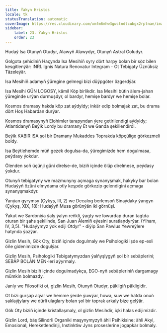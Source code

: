 ```yaml
---
title: Ýakyn Hristos
locale: tk
statusTranslation: automatic
coverImage: https://res.cloudinary.com/xmfm6mhw3gwctndtcubgx2rptnae/image/upload/v1741354419/small_cover_la_gran_rebelion_28716e29d2.webp
sidebar:
    label: 23. Ýakyn Hristos
    order: 23
---
```

Hudaý Isa Otunyň Otudyr, Alawyň Alawydyr, Otunyň Astral Goludyr.

Golgota şehidiniň Haçynda Isa Mesihiň syry dört harpy bolan bir söz bilen kesgitlenýär: INRI. Ignis Natura Renovatur Integram - Ot Tebigaty Üznüksiz Täzeleýär.

Isa Mesihiň adamyň ýüregine gelmegi bizi düýpgöter özgerdýär.

Isa Mesihi GÜN LOGOSY, kämil Köp birlikdir. Isa Mesihi bütin älem-jahan ýüreginde urýan durmuşdyr, ol bardyr, hemişe bardyr we hemişe bolar.

Kosmos dramasy hakda köp zat aýdyldy; inkär edip bolmajak zat, bu drama dört Hoş Habardan durýar.

Kosmos dramasynyň Elohimler tarapyndan ýere getirilendigi aýdyldy; Atlantidanyň Beýik Lordy bu dramany Et we Ganda şekillendirdi.

Beýik KABIR ISA şol bir Dramany Mukaddes Toprakda köpçülige görkezmeli boldy.

Isa Beýtlehemde müň gezek dogulsa-da, ýüregimizde hem dogulmasa, peýdasy ýokdur.

Ölenden soň üçünji güni direlse-de, biziň içinde ölüp direlmese, peýdasy ýokdur.

Otunyň tebigatyny we mazmunyny açmaga synanyşmak, hakyky bar bolan Hudaýyň özüni elmydama otly keşpde görkezip gelendigini açmaga synanyşmakdyr.

Ýanýan gyrymsy (Çykyş, III, 2) we Decalog berlensoň Sinaýdaky ýangyn (Çykyş, XIX, 18): Hudaýyň Musa görünýän iki görnüşi.

Ýakut we Sardoniýa ýaly ýalyn reňkli, ýagty we lowurdap duran tagtda oturan bir şahs şekilinde, San Juan Älemiň eýesini suratlandyrýar. (Ylham, IV, 3,5). "Hudaýymyz ýok ediji Otdyr" - diýip San Pawlus Ýewreýlere hatynda ýazýar.

Gizlin Mesih, Gök Oty, biziň içinde dogulmaly we Psihologiki işde ep-esli öňe gidenimizde dogulýar.

Gizlin Mesih, Psihologiki Tebigatymyzdan ýalňyşlygyň şol bir sebäplerini; SEBÄP BOLAN MEN-leri aýyrmaly.

Gizlin Mesih biziň içinde dogulmadykça, EGO-nyň sebäpleriniň dargamagy mümkin bolmazdy.

Janly we Filosofiki ot, gizlin Mesih, Otunyň Otudyr, päkligiň päkligidir.

Ot bizi gurşap alýar we hemme ýerde ýuwýar, howa, suw we hatda onuň saklaýjylary we dürli ulaglary bolan şol bir toprak arkaly bize gelýär.

Gök Oty biziň içinde kristallaşmaly, ol gizlin Mesihdir, içki halas edijimizdir.

Gizlin Lord, bäş Silindrli Organiki maşynymyzyň ähli Psihikisine; ähli Akyl, Emosional, Hereketlendiriji, Instinktiw Jyns proseslerine jogapkär bolmaly.


